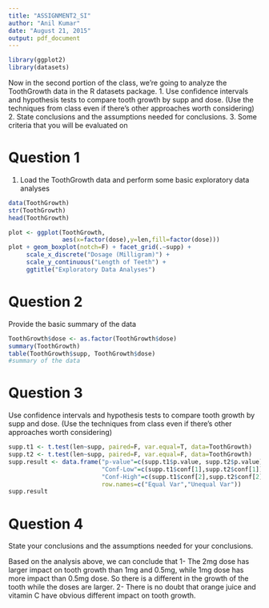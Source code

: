 ```yaml
---
title: "ASSIGNMENT2_SI"
author: "Anil Kumar"
date: "August 21, 2015"
output: pdf_document
---
```

```r
library(ggplot2)
library(datasets)
```
Now in the second portion of the class, we're going to analyze the ToothGrowth data in the R datasets package. 
1. Use confidence intervals and hypothesis tests to compare tooth growth by supp and dose. (Use the techniques from class even if there's other approaches worth considering) 
2. State conclusions and the assumptions needed for conclusions.
3. Some criteria that you will be evaluated on

# Question 1
1. Load the ToothGrowth data and perform some basic exploratory data analyses 

```r
data(ToothGrowth)
str(ToothGrowth)
head(ToothGrowth)
```
```r
plot <- ggplot(ToothGrowth, 
               aes(x=factor(dose),y=len,fill=factor(dose)))
plot + geom_boxplot(notch=F) + facet_grid(.~supp) +
     scale_x_discrete("Dosage (Milligram)") +   
     scale_y_continuous("Length of Teeth") +  
     ggtitle("Exploratory Data Analyses")

```

# Question 2
Provide the basic summary of the data
```r
ToothGrowth$dose <- as.factor(ToothGrowth$dose)
summary(ToothGrowth)
table(ToothGrowth$supp, ToothGrowth$dose)
#summary of the data
```

# Question 3
Use confidence intervals and hypothesis tests to compare tooth growth by supp and dose. (Use the techniques from class even if there’s other approaches worth considering)

```r
supp.t1 <- t.test(len~supp, paired=F, var.equal=T, data=ToothGrowth)
supp.t2 <- t.test(len~supp, paired=F, var.equal=F, data=ToothGrowth)
supp.result <- data.frame("p-value"=c(supp.t1$p.value, supp.t2$p.value),
                          "Conf-Low"=c(supp.t1$conf[1],supp.t2$conf[1]),
                          "Conf-High"=c(supp.t1$conf[2],supp.t2$conf[2]),
                          row.names=c("Equal Var","Unequal Var"))
supp.result
```

# Question 4
State your conclusions and the assumptions needed for your conclusions.

Based on the analysis above, we can conclude that
1- The 2mg dose has larger impact on tooth growth than 1mg and 0.5mg, while 1mg dose has more impact than 0.5mg dose. So there is a different in the growth of the tooth while the doses are larger.
2- There is no doubt that orange juice and vitamin C have obvious different impact on tooth growth.